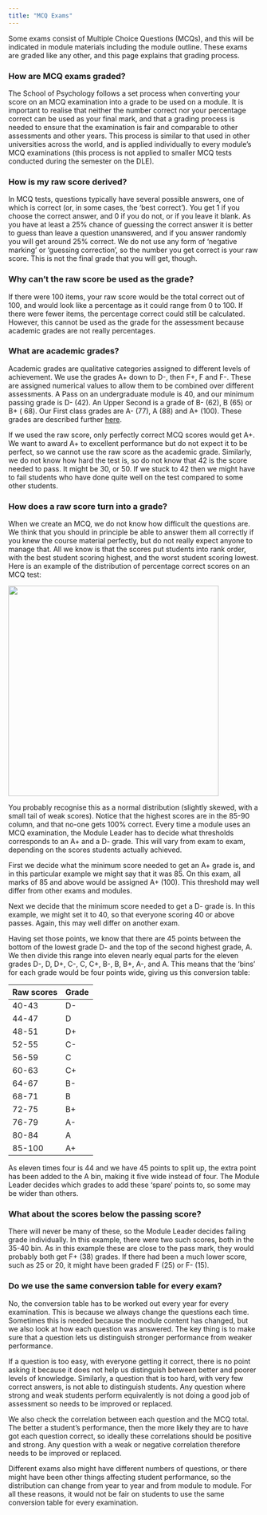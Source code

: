 ```yaml
---
title: "MCQ Exams"
---
```


Some exams consist of Multiple Choice Questions (MCQs), and this will be indicated in module materials including the module outline. These exams are graded like any other, and this page explains that grading process.

### How are MCQ exams graded?

The School of Psychology follows a set process when converting your score on an MCQ examination into a grade to be used on a module. It is important to realise that neither the number correct nor your percentage correct can be used as your final mark, and that a grading process is needed to ensure that the examination is fair and comparable to other assessments and other years. This process is similar to that used in other universities across the world, and is applied individually to every module's MCQ examinations (this process is not applied to smaller MCQ tests conducted during the semester on the DLE).

### How is my raw score derived?

In MCQ tests, questions typically have several possible answers, one of which is correct (or, in some cases, the 'best correct'). You get 1 if you choose the correct answer, and 0 if you do not, or if you leave it blank. As you have at least a 25% chance of guessing the correct answer it is better to guess than leave a question unanswered, and if you answer randomly you will get around 25% correct. We do not use any form of 'negative marking' or 'guessing correction', so the number you get correct is your raw score. This is not the final grade that you will get, though.

### Why can't the raw score be used as the grade?

If there were 100 items, your raw score would be the total correct out of 100, and would look like a percentage as it could range from 0 to 100. If there were fewer items, the percentage correct could still be calculated. However, this cannot be used as the grade for the assessment because academic grades are not really percentages.

### What are academic grades?

Academic grades are qualitative categories assigned to different levels of achievement. We use the grades A+ down to D-, then F+, F and F-. These are assigned numerical values to allow them to be combined over different assessments. A Pass on an undergraduate module is 40, and our minimum passing grade is D- (42). An Upper Second is a grade of B- (62), B (65) or B+ ( 68). Our First class grades are A- (77), A (88) and A+ (100). These grades are described further [here](https://plymouthpsychology.github.io/handbooks/marks.html).

If we used the raw score, only perfectly correct MCQ scores would get A+. We want to award A+ to excellent performance but do not expect it to be perfect, so we cannot use the raw score as the academic grade. Similarly, we do not know how hard the test is, so do not know that 42 is the score needed to pass. It might be 30, or 50. If we stuck to 42 then we might have to fail students who have done quite well on the test compared to some other students.

### How does a raw score turn into a grade?

When we create an MCQ, we do not know how difficult the questions are. We think that you should in principle be able to answer them all correctly if you knew the course material perfectly, but do not really expect anyone to manage that. All we know is that the scores put students into rank order, with the best student scoring highest, and the worst student scoring lowest. Here is an example of the distribution of percentage correct scores on an MCQ test:

![](images/distribution.jpg){width="422"}

You probably recognise this as a normal distribution (slightly skewed, with a small tail of weak scores). Notice that the highest scores are in the 85-90 column, and that no-one gets 100% correct. Every time a module uses an MCQ examination, the Module Leader has to decide what thresholds corresponds to an A+ and a D- grade. This will vary from exam to exam, depending on the scores students actually achieved.

First we decide what the minimum score needed to get an A+ grade is, and in this particular example we might say that it was 85. On this exam, all marks of 85 and above would be assigned A+ (100). This threshold may well differ from other exams and modules.

Next we decide that the minimum score needed to get a D- grade is. In this example, we might set it to 40, so that everyone scoring 40 or above passes. Again, this may well differ on another exam.

Having set those points, we know that there are 45 points between the bottom of the lowest grade D- and the top of the second highest grade, A. We then divide this range into eleven nearly equal parts for the eleven grades D-, D, D+, C-, C, C+, B-, B, B+, A-, and A. This means that the 'bins' for each grade would be four points wide, giving us this conversion table:

| Raw scores | Grade |
|------------|-------|
| 40-43      | D-    |
| 44-47      | D     |
| 48-51      | D+    |
| 52-55      | C-    |
| 56-59      | C     |
| 60-63      | C+    |
| 64-67      | B-    |
| 68-71      | B     |
| 72-75      | B+    |
| 76-79      | A-    |
| 80-84      | A     |
| 85-100     | A+    |

As eleven times four is 44 and we have 45 points to split up, the extra point has been added to the A bin, making it five wide instead of four. The Module Leader decides which grades to add these 'spare' points to, so some may be wider than others.

### What about the scores below the passing score?

There will never be many of these, so the Module Leader decides failing grade individually. In this example, there were two such scores, both in the 35-40 bin. As in this example these are close to the pass mark, they would probably both get F+ (38) grades. If there had been a much lower score, such as 25 or 20, it might have been graded F (25) or F- (15).

### Do we use the same conversion table for every exam?

No, the conversion table has to be worked out every year for every examination. This is because we always change the questions each time. Sometimes this is needed because the module content has changed, but we also look at how each question was answered. The key thing is to make sure that a question lets us distinguish stronger performance from weaker performance.

If a question is too easy, with everyone getting it correct, there is no point asking it because it does not help us distinguish between better and poorer levels of knowledge. Similarly, a question that is too hard, with very few correct answers, is not able to distinguish students. Any question where strong and weak students perform equivalently is not doing a good job of assessment so needs to be improved or replaced.

We also check the correlation between each question and the MCQ total. The better a student's performance, then the more likely they are to have got each question correct, so ideally these correlations should be positive and strong. Any question with a weak or negative correlation therefore needs to be improved or replaced.

Different exams also might have different numbers of questions, or there might have been other things affecting student performance, so the distribution can change from year to year and from module to module. For all these reasons, it would not be fair on students to use the same conversion table for every examination.

